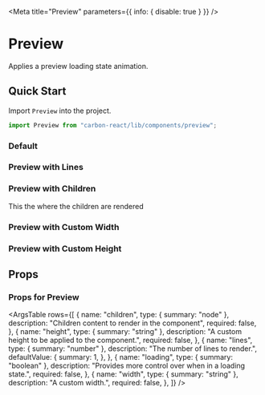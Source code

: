 
<Meta title="Preview" parameters={{ info: { disable: true } }} />

# Preview

Applies a preview loading state animation.

## Quick Start

Import `Preview` into the project.

```jsx
import Preview from "carbon-react/lib/components/preview";
```

### Default

<Preview>
  <Story name="default">
    <PreviewComponent loading />
  </Story>
</Preview>

### Preview with Lines

<Preview>
  <Story name="with Lines">
    <PreviewComponent loading lines={6} />
  </Story>
</Preview>

### Preview with Children

<Preview>
  <Story name="with Children">
    <PreviewComponent>
      This the where the children are rendered
    </PreviewComponent>
  </Story>
</Preview>

### Preview with Custom Width

<Preview>
  <Story name="with Width">
    <PreviewComponent loading width={"256px"} />
  </Story>
</Preview>

### Preview with Custom Height

<Preview>
  <Story name="with Height">
    <PreviewComponent loading height={"256px"} />
  </Story>
</Preview>

## Props

### Props for Preview

<ArgsTable
  rows={[
    {
      name: "children",
      type: { summary: "node" },
      description: "Children content to render in the component",
      required: false,
    },
    {
      name: "height",
      type: { summary: "string" },
      description: "A custom height to be applied to the component.",
      required: false,
    },
    {
      name: "lines",
      type: { summary: "number" },
      description: "The number of lines to render.",
      defaultValue: {
        summary: 1,
      },
    },
    {
      name: "loading",
      type: { summary: "boolean" },
      description: "Provides more control over when in a loading state.",
      required: false,
    },
    {
      name: "width",
      type: { summary: "string" },
      description: "A custom width.",
      required: false,
    },
  ]}
/>
